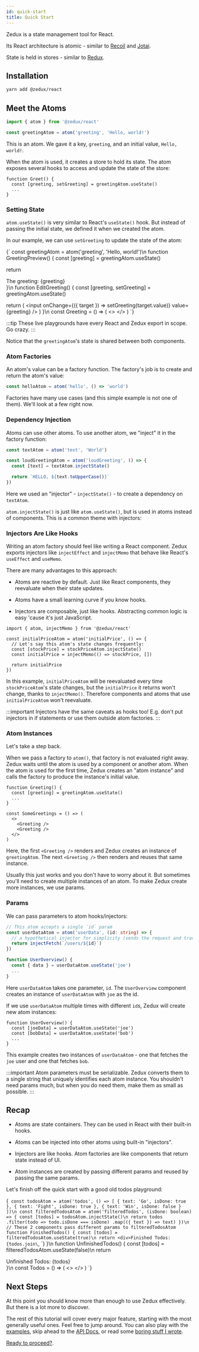 ```yaml
---
id: quick-start
title: Quick Start
---
```



Zedux is a state management tool for React.

Its React architecture is atomic - similar to [Recoil](https://recoiljs.org/) and [Jotai](https://github.com/pmndrs/jotai).

State is held in stores - similar to [Redux](https://redux.js.org/).

## Installation

```bash
yarn add @zedux/react
```

## Meet the Atoms

```ts
import { atom } from '@zedux/react'

const greetingAtom = atom('greeting', 'Hello, world!')
```

This is an atom. We gave it a key, `greeting`, and an initial value, `Hello, world!`.

When the atom is used, it creates a store to hold its state. The atom exposes several hooks to access and update the state of the store:

```tsx
function Greet() {
  const [greeting, setGreeting] = greetingAtom.useState()
  ...
}
```

### Setting State

`atom.useState()` is very similar to React's `useState()` hook. But instead of passing the initial state, we defined it when we created the atom.

In our example, we can use `setGreeting` to update the state of the atom:

<LiveEditor resultVar="Greeting">{`
const greetingAtom = atom('greeting', 'Hello, world!')\n
function GreetingPreview() {
  const [greeting] = greetingAtom.useState()
  
  return <div>The greeting: {greeting}</div>
}\n
function EditGreeting() {
  const [greeting, setGreeting] = greetingAtom.useState()
  
  return (
    <input
      onChange={({ target }) => setGreeting(target.value)}
      value={greeting}
    />
  )
}\n
const Greeting = () => (
  <>
    <GreetingPreview />
    <EditGreeting />
  </>
)
`}</LiveEditor>

:::tip
These live playgrounds have every React and Zedux export in scope. Go crazy.
:::

Notice that the `greetingAtom`'s state is shared between both components.

### Atom Factories

An atom's value can be a factory function. The factory's job is to create and return the atom's value:

```ts
const helloAtom = atom('hello', () => 'world')
```

Factories have many use cases (and this simple example is not one of them). We'll look at a few right now.

### Dependency Injection

Atoms can use other atoms. To use another atom, we "inject" it in the factory function:

```ts
const textAtom = atom('text', 'World')

const loudGreetingAtom = atom('loudGreeting', () => {
  const [text] = textAtom.injectState()

  return `HELLO, ${text.toUpperCase()}`
})
```

Here we used an "injector" - `injectState()` - to create a dependency on `textAtom`.

`atom.injectState()` is just like `atom.useState()`, but is used in atoms instead of components. This is a common theme with injectors:

### Injectors Are Like Hooks

Writing an atom factory should feel like writing a React component. Zedux exports injectors like `injectEffect` and `injectMemo` that behave like React's `useEffect` and `useMemo`.

There are many advantages to this approach:

- Atoms are reactive by default. Just like React components, they reevaluate when their state updates.

- Atoms have a small learning curve if you know hooks.

- Injectors are composable, just like hooks. Abstracting common logic is easy 'cause it's just JavaScript.

```tsx
import { atom, injectMemo } from '@zedux/react'

const initialPriceAtom = atom('initialPrice', () => {
  // Let's say this atom's state changes frequently:
  const [stockPrice] = stockPriceAtom.injectState()
  const initialPrice = injectMemo(() => stockPrice, [])

  return initialPrice
})
```

In this example, `initialPriceAtom` will be reevaluated every time `stockPriceAtom`'s state changes, but the `initialPrice` it returns won't change, thanks to `injectMemo()`. Therefore components and atoms that use `initialPriceAtom` won't reevaluate.

:::important
Injectors have the same caveats as hooks too! E.g. don't put injectors in if statements or use them outside atom factories.
:::

### Atom Instances

Let's take a step back.

When we pass a factory to `atom()`, that factory is not evaluated right away. Zedux waits until the atom is used by a component or another atom. When the atom is used for the first time, Zedux creates an "atom instance" and calls the factory to produce the instance's initial value.

```tsx
function Greeting() {
  const [greeting] = greetingAtom.useState()
  ...
}

const SomeGreetings = () => (
  <>
    <Greeting />
    <Greeting />
  </>
)
```

Here, the first `<Greeting />` renders and Zedux creates an instance of `greetingAtom`. The next `<Greeting />` then renders and reuses that same instance.

Usually this just works and you don't have to worry about it. But sometimes you'll need to create multiple instances of an atom. To make Zedux create more instances, we use params.

### Params

We can pass parameters to atom hooks/injectors:

```ts
// This atom accepts a single `id` param
const userDataAtom = atom('userData', (id: string) => {
  // a hypothetical injector for simplicity (sends the request and tracks state):
  return injectFetch(`/users/${id}`)
})

function UserOverview() {
  const { data } = userDataAtom.useState('joe')
  ...
}
```

Here `userDataAtom` takes one parameter, `id`. The `UserOverview` component creates an instance of `userDataAtom` with `joe` as the id.

If we use `userDataAtom` multiple times with different `id`s, Zedux will create new atom instances:

```tsx
function UserOverview() {
  const [joeData] = userDataAtom.useState('joe')
  const [bobData] = userDataAtom.useState('bob')
  ...
}
```

This example creates two instances of `userDataAtom` - one that fetches the `joe` user and one that fetches `bob`.

:::important
Atom parameters must be serializable. Zedux converts them to a single string that uniquely identifies each atom instance. You shouldn't need params much, but when you do need them, make them as small as possible.
:::

## Recap

- Atoms are state containers. They can be used in React with their built-in hooks.

- Atoms can be injected into other atoms using built-in "injectors".

- Injectors are like hooks. Atom factories are like components that return state instead of UI.

- Atom instances are created by passing different params and reused by passing the same params.

Let's finish off the quick start with a good old todos playground:

<LiveEditor resultVar="Todos">{`
const todosAtom = atom('todos', () => [
  { text: 'Go', isDone: true },
  { text: 'Fight', isDone: true },
  { text: 'Win', isDone: false }
])\n
const filteredTodosAtom = atom('filteredTodos', (isDone: boolean) => {
  const [todos] = todosAtom.injectState()\n
  return todos
    .filter(todo => todo.isDone === isDone)
    .map(({ text }) => text)
})\n
// These 2 components pass different params to filteredTodosAtom
function FinishedTodos() {
  const [todos] = filteredTodosAtom.useState(true)\n
  return <div>Finished Todos: {todos.join\`, \`}</div>
}\n
function UnfinishedTodos() {
  const [todos] = filteredTodosAtom.useState(false)\n
  return <div>Unfinished Todos: {todos}</div>
}\n
const Todos = () => (
  <>
    <FinishedTodos />
    <UnfinishedTodos />
  </>
)
`}</LiveEditor>

## Next Steps

At this point you should know more than enough to use Zedux effectively. But there is a lot more to discover.

The rest of this tutorial will cover every major feature, starting with the most generally useful ones. Feel free to jump around. You can also play with the [examples](TODO:link), skip ahead to the [API Docs](TODO:link), or read some [boring stuff I wrote](TODO:link).

[Ready to proceed?](atom-config).
